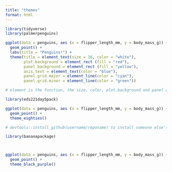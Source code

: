 ```yaml
---
title: "themes"
format: html
---
```


```r
library(tidyverse)
library(palmerpenguins)
```

```r
ggplot(data = penguins, aes (x = flipper_length_mm, y = body_mass_g)) +
  geom_point() +
  labs(title = "Penguins!") +
  theme(title = element_text(size = 16, color = "white"), 
        plot.background = element_rect (fill = "red"), 
        panel_background = element_rect (fill = "yellow"), 
        axis.text = element_text(color = "blue"), 
        panel.grid.major = element_line(color = "cyan"), 
        panel.grid.minor = element_line(color = "green"))

# element is the function, the size, color, plot.background and panel are the arguments of the function 

```
```r
library(eds221day5pack)

ggplot(data = penguins, aes (x = flipper_length_mm, y = body_mass_g)) +
  geom_point() +
  theme_eighties()
```

```r

# devtools::install_github(username/reponame) to install someone else's package ]

library(bananapackage)



ggplot(data = penguins, aes (x = flipper_length_mm, y = body_mass_g)) +
  geom_point() +
  theme_black_purple()


```

